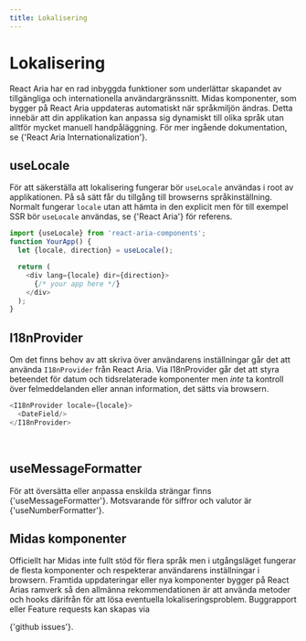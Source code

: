 ```yaml
---
title: Lokalisering
---
```



# Lokalisering

React Aria har en rad inbyggda funktioner som underlättar skapandet av tillgängliga
och internationella användargränssnitt. Midas komponenter, som bygger på React Aria
uppdateras automatiskt när språkmiljön ändras. Detta innebär att din applikation kan anpassa
sig dynamiskt till olika språk utan alltför mycket manuell handpåläggning. För mer ingående dokumentation,
se <Link href="https://react-spectrum.adobe.com/react-aria/internationalization.html" >{'React Aria Internationalization'}</Link>.

## useLocale

För att säkerställa att lokalisering fungerar bör `useLocale` användas i root av applikationen. På så sätt får
du tillgång till browserns språkinställning. Normalt fungerar `locale` utan att hämta in den explicit men för till
exempel SSR bör `useLocale` användas, se <Link href="https://react-spectrum.adobe.com/react-aria/internationalization.html" >{'React Aria'}</Link> för referens.

```typescript jsx
import {useLocale} from 'react-aria-components';
function YourApp() {
  let {locale, direction} = useLocale();

  return (
    <div lang={locale} dir={direction}>
      {/* your app here */}
    </div>
  );
}

```

<LocaleExample />

## I18nProvider

Om det finns behov av att skriva över användarens inställningar går det att använda `I18nProvider` från React Aria.
Via I18nProvider går det att styra beteendet för datum och tidsrelaterade komponenter men _inte_ ta kontroll över felmeddelanden
eller annan information, det sätts via browsern.

```typescript jsx
<I18nProvider locale={locale}>
  <DateField/>
</I18nProvider>
```

<I18nExample />
<br />
<ErrorMessageExample />

## useMessageFormatter

<p>
  För att översätta eller anpassa enskilda strängar finns
  <Link href='https://react-spectrum.adobe.com/react-aria/useMessageFormatter.html'>{'useMessageFormatter'}</Link>.
  Motsvarande för siffror och valutor är
  <Link href='https://react-spectrum.adobe.com/react-aria/useNumberFormatter.html'>{'useNumberFormatter'}</Link>.
</p>

## Midas komponenter

Officiellt har Midas inte fullt stöd för flera språk men i utgångsläget fungerar de flesta komponenter
och respekterar användarens inställningar i browsern. Framtida uppdateringar eller nya komponenter
bygger på React Arias ramverk så den allmänna rekommendationen är att använda metoder och hooks därifrån för
att lösa eventuella lokaliseringsproblem. Buggrapport eller Feature requests kan skapas via

<Link href='https://github.com/migrationsverket/midas/issues'>{'github issues'}</Link>.
